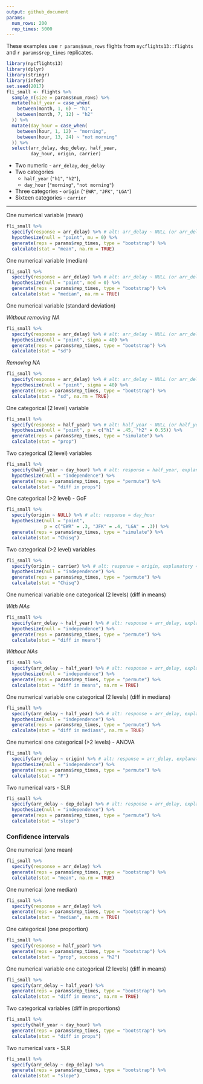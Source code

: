 ```yaml
---
output: github_document
params:
  num_rows: 200
  rep_times: 5000
---
```


These examples use `r params$num_rows` flights from `nycflights13::flights` and `r params$rep_times` replicates.

```r
library(nycflights13)
library(dplyr)
library(stringr)
library(infer)
set.seed(2017)
fli_small <- flights %>% 
  sample_n(size = params$num_rows) %>% 
  mutate(half_year = case_when(
    between(month, 1, 6) ~ "h1",
    between(month, 7, 12) ~ "h2"
  )) %>% 
  mutate(day_hour = case_when(
    between(hour, 1, 12) ~ "morning",
    between(hour, 13, 24) ~ "not morning"
  )) %>% 
  select(arr_delay, dep_delay, half_year, 
         day_hour, origin, carrier)
```

* Two numeric - `arr_delay`, `dep_delay`
* Two categories 
    - `half_year` (`"h1"`, `"h2"`), 
    - `day_hour` (`"morning"`, `"not morning"`)
* Three categories - `origin` (`"EWR"`, `"JFK"`, `"LGA"`)
* Sixteen categories - `carrier`

***

One numerical variable (mean)

```r
fli_small %>%
  specify(response = arr_delay) %>% # alt: arr_delay ~ NULL (or arr_delay ~ 1)
  hypothesize(null = "point", mu = 0) %>% 
  generate(reps = params$rep_times, type = "bootstrap") %>% 
  calculate(stat = "mean", na.rm = TRUE)
```


One numerical variable (median)

```r
fli_small %>%
  specify(response = arr_delay) %>% # alt: arr_delay ~ NULL (or arr_delay ~ 1)
  hypothesize(null = "point", med = 0) %>%
  generate(reps = params$rep_times, type = "bootstrap") %>%
  calculate(stat = "median", na.rm = TRUE)
```

One numerical variable (standard deviation)

*Without removing NA*

```r
fli_small %>%
  specify(response = arr_delay) %>% # alt: arr_delay ~ NULL (or arr_delay ~ 1)
  hypothesize(null = "point", sigma = 40) %>%
  generate(reps = params$rep_times, type = "bootstrap") %>%
  calculate(stat = "sd")
```

*Removing NA*

```r
fli_small %>%
  specify(response = arr_delay) %>% # alt: arr_delay ~ NULL (or arr_delay ~ 1)
  hypothesize(null = "point", sigma = 40) %>%
  generate(reps = params$rep_times, type = "bootstrap") %>%
  calculate(stat = "sd", na.rm = TRUE)
```


One categorical (2 level) variable

```r
fli_small %>%
  specify(response = half_year) %>% # alt: half_year ~ NULL (or half_year ~ 1)
  hypothesize(null = "point", p = c("h1" = .45, "h2" = 0.55)) %>% 
  generate(reps = params$rep_times, type = "simulate") %>% 
  calculate(stat = "prop")
```

Two categorical (2 level) variables

```r
fli_small %>%
  specify(half_year ~ day_hour) %>% # alt: response = half_year, explanatory = vs
  hypothesize(null = "independence") %>%
  generate(reps = params$rep_times, type = "permute") %>%
  calculate(stat = "diff in props")
```

One categorical (>2 level) - GoF

```r
fli_small %>%
  specify(origin ~ NULL) %>% # alt: response = day_hour
  hypothesize(null = "point", 
              p = c("EWR" = .3, "JFK" = .4, "LGA" = .3)) %>%
  generate(reps = params$rep_times, type = "simulate") %>%
  calculate(stat = "Chisq")
```

Two categorical (>2 level) variables

```r
fli_small %>%
  specify(origin ~ carrier) %>% # alt: response = origin, explanatory = carrier
  hypothesize(null = "independence") %>%
  generate(reps = params$rep_times, type = "permute") %>%
  calculate(stat = "Chisq")
```

One numerical variable one categorical (2 levels) (diff in means)

*With NAs*

```r
fli_small %>%
  specify(arr_delay ~ half_year) %>% # alt: response = arr_delay, explanatory = half_year
  hypothesize(null = "independence") %>%
  generate(reps = params$rep_times, type = "permute") %>%
  calculate(stat = "diff in means")
```

*Without NAs*

```r
fli_small %>%
  specify(arr_delay ~ half_year) %>% # alt: response = arr_delay, explanatory = half_year
  hypothesize(null = "independence") %>%
  generate(reps = params$rep_times, type = "permute") %>%
  calculate(stat = "diff in means", na.rm = TRUE)
```


One numerical variable one categorical (2 levels) (diff in medians)

```r
fli_small %>%
  specify(arr_delay ~ half_year) %>% # alt: response = arr_delay, explanatory = half_year
  hypothesize(null = "independence") %>%
  generate(reps = params$rep_times, type = "permute") %>%
  calculate(stat = "diff in medians", na.rm = TRUE)
```

One numerical one categorical (>2 levels) -  ANOVA

```r
fli_small %>%
  specify(arr_delay ~ origin) %>% # alt: response = arr_delay, explanatory = day_hour
  hypothesize(null = "independence") %>%
  generate(reps = params$rep_times, type = "permute") %>%
  calculate(stat = "F")
```

Two numerical vars - SLR 

```r
fli_small %>%
  specify(arr_delay ~ dep_delay) %>% # alt: response = arr_delay, explanatory = dep_delay
  hypothesize(null = "independence") %>%
  generate(reps = params$rep_times, type = "permute") %>%
  calculate(stat = "slope")
```

### Confidence intervals

One numerical (one mean)

```r
fli_small %>%
  specify(response = arr_delay) %>%
  generate(reps = params$rep_times, type = "bootstrap") %>%
  calculate(stat = "mean", na.rm = TRUE)
```

One numerical (one median)

```r
fli_small %>%
  specify(response = arr_delay) %>%
  generate(reps = params$rep_times, type = "bootstrap") %>%
  calculate(stat = "median", na.rm = TRUE)
```

One categorical (one proportion)

```r
fli_small %>%
  specify(response = half_year) %>%
  generate(reps = params$rep_times, type = "bootstrap") %>%
  calculate(stat = "prop", success = "h2")
```

One numerical variable one categorical (2 levels) (diff in means)

```r
fli_small %>%
  specify(arr_delay ~ half_year) %>%
  generate(reps = params$rep_times, type = "bootstrap") %>%
  calculate(stat = "diff in means", na.rm = TRUE)
```

Two categorical variables (diff in proportions)

```r
fli_small %>%
  specify(half_year ~ day_hour) %>%
  generate(reps = params$rep_times, type = "bootstrap") %>%
  calculate(stat = "diff in props")
```

Two numerical vars - SLR

```r
fli_small %>%
  specify(arr_delay ~ dep_delay) %>% 
  generate(reps = params$rep_times, type = "bootstrap") %>%
  calculate(stat = "slope")
```
